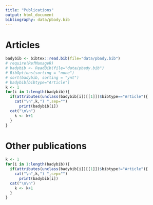 ```yaml
---
title: "Publications"
output: html_document
bibliography: data/pbady.bib 
---
```


# **Articles**

```r
badybib <- bibtex::read.bib(file="data/pbady.bib")
# require(RefManageR)
# badybib <- ReadBib(file="data/pbady.bib")
# BibOptions(sorting = "none")
# sort(badybib, sorting = "ynt")
# badybib[bibtype="Article"]
k <- 1
for(i in 1:length(badybib)){
  if(attributes(unclass(badybib[i])[[1]])$bibtype=="Article"){
    cat("\n",k,") ",sep="")
      print(badybib[i])
  cat("\n\n")
    k <- k+1
  }
}
```


# **Other publications**

```r
k <- 1
for(i in 1:length(badybib)){
  if(attributes(unclass(badybib[i])[[1]])$bibtype!="Article"){
    cat("\n",k,") ",sep="")
      print(badybib[i])
  cat("\n\n")
    k <- k+1
  }
}
```


